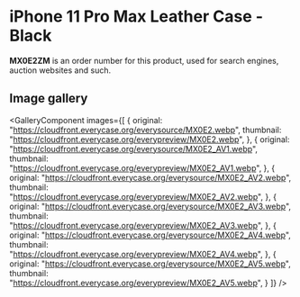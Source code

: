 
# iPhone 11 Pro Max Leather Case - Black

<Callout type='info' emoji='👉🏻'>**MX0E2ZM** is an order number for this product, used for search engines, auction websites and such.</Callout>

## Image gallery

<GalleryComponent
    images={[
      {
        original: "https://cloudfront.everycase.org/everysource/MX0E2.webp",
        thumbnail: "https://cloudfront.everycase.org/everypreview/MX0E2.webp",
      },
      {
        original: "https://cloudfront.everycase.org/everysource/MX0E2_AV1.webp",
        thumbnail: "https://cloudfront.everycase.org/everypreview/MX0E2_AV1.webp",
      },
      {
        original: "https://cloudfront.everycase.org/everysource/MX0E2_AV2.webp",
        thumbnail: "https://cloudfront.everycase.org/everypreview/MX0E2_AV2.webp",
      },
      {
        original: "https://cloudfront.everycase.org/everysource/MX0E2_AV3.webp",
        thumbnail: "https://cloudfront.everycase.org/everypreview/MX0E2_AV3.webp",
      },
      {
        original: "https://cloudfront.everycase.org/everysource/MX0E2_AV4.webp",
        thumbnail: "https://cloudfront.everycase.org/everypreview/MX0E2_AV4.webp",
      },
      {
        original: "https://cloudfront.everycase.org/everysource/MX0E2_AV5.webp",
        thumbnail: "https://cloudfront.everycase.org/everypreview/MX0E2_AV5.webp",
      }
    ]}
  />
